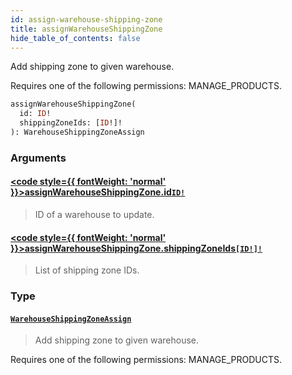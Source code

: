 ```yaml
---
id: assign-warehouse-shipping-zone
title: assignWarehouseShippingZone
hide_table_of_contents: false
---
```








Add shipping zone to given warehouse. 

Requires one of the following permissions: MANAGE_PRODUCTS.

```graphql
assignWarehouseShippingZone(
  id: ID!
  shippingZoneIds: [ID!]!
): WarehouseShippingZoneAssign
```


### Arguments

#### [<code style={{ fontWeight: 'normal' }}>assignWarehouseShippingZone.<b>id</b></code>](#)<Bullet />[`ID!`](../../../developer/api-reference/scalars/id) <Badge class="secondary" text="non-null"/> <Badge class="secondary" text="scalar"/>
> ID of a warehouse to update.
> 

#### [<code style={{ fontWeight: 'normal' }}>assignWarehouseShippingZone.<b>shippingZoneIds</b></code>](#)<Bullet />[`[ID!]!`](../../../developer/api-reference/scalars/id) <Badge class="secondary" text="non-null"/> <Badge class="secondary" text="scalar"/>
> List of shipping zone IDs.
> 

### Type

#### [`WarehouseShippingZoneAssign`](../../../developer/api-reference/objects/warehouse-shipping-zone-assign) <Badge class="secondary" text="object"/>
> Add shipping zone to given warehouse. 

Requires one of the following permissions: MANAGE_PRODUCTS.
> 





